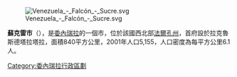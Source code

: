[[Image:Venezuela_-_Falcón_-_Sucre.svg|right]]

'''蘇克雷市'''（{{lang-es|Municipio Sucre}}），是[[委內瑞拉|委內瑞拉]]的一個市，位於該國西北部[[法爾孔州|法爾孔州]]，首府設於拉克魯斯德塔拉塔拉，面積840平方公里，2001年人口5,155，人口密度為每平方公里6.1人。

{{Venezuela-geo-stub}}
[[Category:委內瑞拉行政區劃|Category:委內瑞拉行政區劃]]